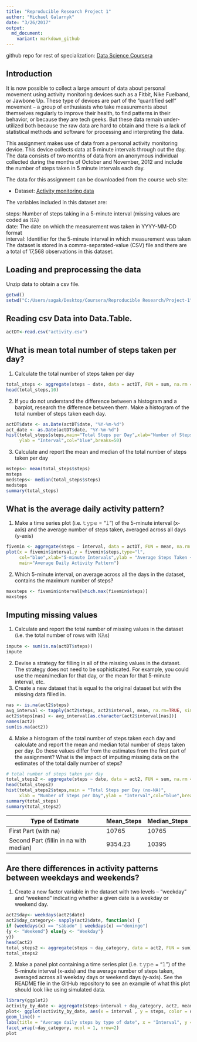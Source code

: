 ```yaml
---
title: "Reproducible Research Project 1"
author: "Michael Galarnyk"
date: "3/26/2017"
output:
  md_document:
    variant: markdown_github
---
```


github repo for rest of specialization: [Data Science Coursera](https://github.com/mGalarnyk/datasciencecoursera)

## Introduction
It is now possible to collect a large amount of data about personal movement using activity monitoring devices such as a Fitbit, Nike Fuelband, or Jawbone Up. These type of devices are part of the “quantified self” movement – a group of enthusiasts who take measurements about themselves regularly to improve their health, to find patterns in their behavior, or because they are tech geeks. But these data remain under-utilized both because the raw data are hard to obtain and there is a lack of statistical methods and software for processing and interpreting the data.

This assignment makes use of data from a personal activity monitoring device. This device collects data at 5 minute intervals through out the day. The data consists of two months of data from an anonymous individual collected during the months of October and November, 2012 and include the number of steps taken in 5 minute intervals each day.

The data for this assignment can be downloaded from the course web site:

* Dataset: [Activity monitoring data](https://d396qusza40orc.cloudfront.net/repdata%2Fdata%2Factivity.zip) 

The variables included in this dataset are:

steps: Number of steps taking in a 5-minute interval (missing values are coded as 𝙽𝙰) </br>
date: The date on which the measurement was taken in YYYY-MM-DD format </br>
interval: Identifier for the 5-minute interval in which measurement was taken </br>
The dataset is stored in a comma-separated-value (CSV) file and there are a total of 17,568 observations in this dataset. 

## Loading and preprocessing the data
Unzip data to obtain a csv file.

```r
getwd()
setwd("C:/Users/sagak/Desktop/Coursera/Reproducible Research/Project-1")
```

## Reading csv Data into Data.Table. 
```r
actDT<-read.csv("activity.csv")
```

## What is mean total number of steps taken per day?

1. Calculate the total number of steps taken per day

```r
total_steps <- aggregate(steps ~ date, data = actDT, FUN = sum, na.rm = TRUE)
head(total_steps,10)
```

2. If you do not understand the difference between a histogram and a barplot, research the difference between them. Make a histogram of the total number of steps taken each day. 

```r
actDT$date <- as.Date(actDT$date, "%Y-%m-%d")
act_date <- as.Date(actDT$date, "%Y-%m-%d")
hist(total_steps$steps,main="Total Steps per Day",xlab="Number of Steps per Day",
     ylab = "Interval",col="blue",breaks=50)
```

3. Calculate and report the mean and median of the total number of steps taken per day
```r
msteps<- mean(total_steps$steps)
msteps
medsteps<- median(total_steps$steps)
medsteps
summary(total_steps)
```

## What is the average daily activity pattern?

1. Make a time series plot (i.e. 𝚝𝚢𝚙𝚎 = "𝚕") of the 5-minute interval (x-axis) and the average number of steps taken, averaged across all days (y-axis)

```r
fivemin <- aggregate(steps ~ interval, data = actDT, FUN = mean, na.rm = TRUE)
plot(x = fivemin$interval,y = fivemin$steps,type="l",
     col="blue",xlab="5-minute Intervals",ylab = "Average Steps Taken ~ Days",
     main="Average Daily Activity Pattern")
```

2. Which 5-minute interval, on average across all the days in the dataset, contains the maximum number of steps?

```r
maxsteps <- fivemin$interval[which.max(fivemin$steps)]
maxsteps
```


## Imputing missing values

1. Calculate and report the total number of missing values in the dataset (i.e. the total number of rows with 𝙽𝙰s)

```r
impute <- sum(is.na(actDT$steps))
impute
```

2. Devise a strategy for filling in all of the missing values in the dataset. The strategy does not need to be sophisticated. For example, you could use the mean/median for that day, or the mean for that 5-minute interval, etc.
3. Create a new dataset that is equal to the original dataset but with the missing data filled in.

```r
nas <- is.na(act2$steps)
avg_interval <- tapply(act2$steps, act2$interval, mean, na.rm=TRUE, simplify = TRUE)
act2$steps[nas] <- avg_interval[as.character(act2$interval[nas])]
names(act2)
sum(is.na(act2))
```

4. Make a histogram of the total number of steps taken each day and calculate and report the mean and median total number of steps taken per day. Do these values differ from the estimates from the first part of the assignment? What is the impact of imputing missing data on the estimates of the total daily number of steps?

```r
# total number of steps taken per day
total_steps2 <- aggregate(steps ~ date, data = act2, FUN = sum, na.rm = TRUE)
head(total_steps2)
hist(total_steps2$steps,main = "Total Steps per Day (no-NA)",
     xlab = "Number of Steps per Day",ylab = "Interval",col="blue",breaks=50)
summary(total_steps)
summary(total_steps2)
```

Type of Estimate | Mean_Steps | Median_Steps
--- | --- | ---
First Part (with na) | 10765 | 10765
Second Part (fillin in na with median) | 9354.23 | 10395

## Are there differences in activity patterns between weekdays and weekends?

1. Create a new factor variable in the dataset with two levels – “weekday” and “weekend” indicating whether a given date is a weekday or weekend day.

```r
act2$day<- weekdays(act2$date)
act2$day_category<- sapply(act2$date, function(x) {
if (weekdays(x) == "sábado" | weekdays(x) =="domingo")
{y <- "Weekend"} else{y <- "Weekday"}
y})
head(act2)
total_steps2 <- aggregate(steps ~ day_category, data = act2, FUN = sum)
total_steps2
```

2. Make a panel plot containing a time series plot (i.e. 𝚝𝚢𝚙𝚎 = "𝚕") of the 5-minute interval (x-axis) and the average number of steps taken, averaged across all weekday days or weekend days (y-axis). See the README file in the GitHub repository to see an example of what this plot should look like using simulated data.

```r
library(ggplot2)
activity_by_date <- aggregate(steps~interval + day_category, act2, mean, na.rm = TRUE)
plot<- ggplot(activity_by_date, aes(x = interval , y = steps, color = day_category)) +
geom_line() +
labs(title = "Average daily steps by type of date", x = "Interval", y = "Average number of steps") +
facet_wrap(~day_category, ncol = 1, nrow=2)
plot
```
